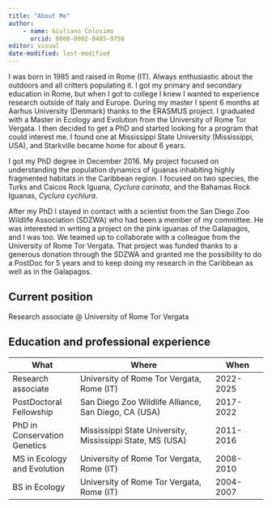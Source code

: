 ```yaml
---
title: "About Me"
author:
    - name: Giuliano Colosimo
      orcid: 0000-0002-0485-9758
editor: visual
date-modified: last-modified
---
```


I was born in 1985 and raised in Rome (IT). Always enthusiastic about the outdoors and all critters populating it. I got my primary and secondary education in Rome, but when I got to college I knew I wanted to experience research outside of Italy and Europe. During my master I spent 6 months at Aarhus University (Denmark) thanks to the ERASMUS project. I graduated with a Master in Ecology and Evolution from the University of Rome Tor Vergata. I then decided to get a PhD and started looking for a program that could interest me. I found one at Mississippi State University (Mississippi, USA), and Starkville became home for about 6 years.

I got my PhD degree in December 2016. My project focused on understanding the population dynamics of iguanas inhabiting highly fragmented habitats in the Caribbean region. I focused on two species, the Turks and Caicos Rock Iguana, *Cyclura carinata*, and the Bahamas Rock Iguanas, *Cyclura cychlura*.

After my PhD I stayed in contact with a scientist from the San Diego Zoo Wildlife Association (SDZWA) who had been a member of my committee. He was interested in writing a project on the pink iguanas of the Galapagos, and I was too. We teamed up to collaborate with a colleague from the University of Rome Tor Vergata. That project was funded thanks to a generous donation through the SDZWA and granted me the possibility to do a PostDoc for 5 years and to keep doing my research in the Caribbean as well as in the Galapagos.

## Current position

Research associate \@ University of Rome Tor Vergata

## Education and professional experience

| What                         | Where                                                     | When      |
|-------------------|--------------------------------------|---------------|
| Research associate           | University of Rome Tor Vergata, Rome (IT)                 | 2022-2025 |
| PostDoctoral Fellowship      | San Diego Zoo Wildlife Alliance, San Diego, CA (USA)      | 2017-2022 |
| PhD in Conservation Genetics | Mississippi State University, Mississippi State, MS (USA) | 2011-2016 |
| MS in Ecology and Evolution  | University of Rome Tor Vergata, Rome (IT)                 | 2008-2010 |
| BS in Ecology                | University of Rome Tor Vergata, Rome (IT)                 | 2004-2007 |
